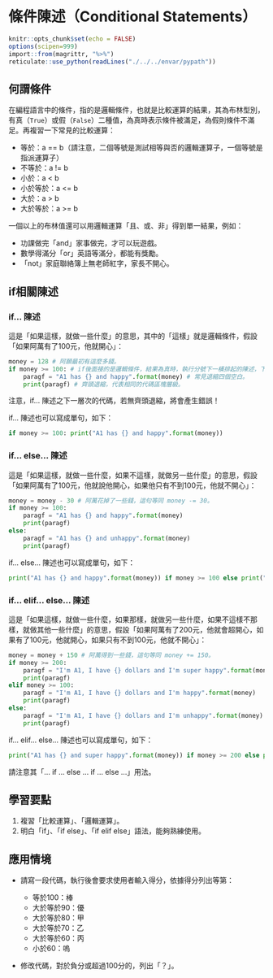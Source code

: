 # 條件陳述（Conditional Statements）

```r
knitr::opts_chunk$set(echo = FALSE)
options(scipen=999)
import::from(magrittr, "%>%")
reticulate::use_python(readLines("./../../envar/pypath"))
```


## 何謂條件

在編程語言中的條件，指的是邏輯條件，也就是比較運算的結果，其為布林型別，有真（`True`）或假（`False`）二種值，為真時表示條件被滿足，為假則條件不滿足。再複習一下常見的比較運算：

+ 等於：a == b（請注意，二個等號是測試相等與否的邏輯運算子，一個等號是指派運算子）
+ 不等於：a != b
+ 小於：a < b
+ 小於等於：a <= b
+ 大於：a > b
+ 大於等於：a >= b


一個以上的布林值還可以用邏輯運算「且、或、非」得到單一結果，例如：

+ 功課做完「and」家事做完，才可以玩遊戲。
+ 數學得滿分「or」英語等滿分，都能有獎勵。
+ 「not」家庭聯絡簿上無老師紅字，家長不開心。




## if相關陳述

### if... 陳述

這是「如果這樣，就做一些什麼」的意思，其中的「這樣」就是邏輯條件，假設「如果阿萬有了100元，他就開心」：
```python
money = 128 # 阿願最初有這麼多錢。
if money >= 100: # if後面接的是邏輯條件，結果為真時，執行分號下一橫排起的陳述，下一橫排要退縮。
    paragf = "A1 has {} and happy".format(money) # 常見退縮四個空白。
    print(paragf) # 齊頭退縮，代表相同的代碼區塊層級。
```
注意，if... 陳述之下一層次的代碼，若無齊頭退縮，將會產生錯誤！

if... 陳述也可以寫成單句，如下：
```python
if money >= 100: print("A1 has {} and happy".format(money))
```



### if... else... 陳述

這是「如果這樣，就做一些什麼，如果不這樣，就做另一些什麼」的意思，假設「如果阿萬有了100元，他就說他開心，如果他只有不到100元，他就不開心」：
```python
money = money - 30 # 阿萬花掉了一些錢，這句等同 money -= 30。
if money >= 100:
    paragf = "A1 has {} and happy".format(money)
    print(paragf)
else:
    paragf = "A1 has {} and unhappy".format(money)
    print(paragf)
```

if... else... 陳述也可以寫成單句，如下：
```python
print("A1 has {} and happy".format(money)) if money >= 100 else print("A1 has {} and unhappy".format(money))
```


### if... elif... else... 陳述

這是「如果這樣，就做一些什麼，如果那樣，就做另一些什麼，如果不這樣不那樣，就做其他一些什麼」的意思，假設「如果阿萬有了200元，他就會超開心，如果有了100元，他就開心，如果只有不到100元，他就不開心」：
```python
money = money + 150 # 阿萬得到一些錢，這句等同 money += 150。
if money >= 200:
    paragf = "I'm A1, I have {} dollars and I'm super happy".format(money)
    print(paragf)
elif money >= 100:
    paragf = "I'm A1, I have {} dollars and I'm happy".format(money)
    print(paragf)
else:
    paragf = "I'm A1, I have {} dollars and I'm unhappy".format(money)
    print(paragf)
```


if... elif... else... 陳述也可以寫成單句，如下：
```python
print("A1 has {} and super happy".format(money)) if money >= 200 else print("A1 has {} and happy".format(money)) if money >= 100 else print("A1 has {} and unhappy".format(money))
```
請注意其「... if ... else ... if ... else ...」用法。


## 學習要點

1. 複習「比較運算」、「邏輯運算」。
2. 明白「if」、「if else」、「if elif else」語法，能夠熟練使用。


## 應用情境


+ 請寫一段代碼，執行後會要求使用者輸入得分，依據得分列出等第：

  + 等於100：棒
  + 大於等於90：優
  + 大於等於80：甲
  + 大於等於70：乙
  + 大於等於60：丙
  + 小於60：嗚

+ 修改代碼，對於負分或超過100分的，列出「？」。

